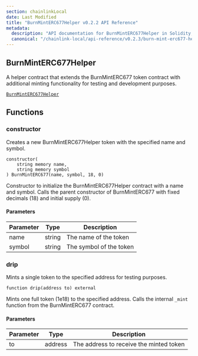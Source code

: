 ```yaml
---
section: chainlinkLocal
date: Last Modified
title: "BurnMintERC677Helper v0.2.2 API Reference"
metadata:
  description: "API documentation for BurnMintERC677Helper in Solidity, version v0.2.2."
  canonical: "/chainlink-local/api-reference/v0.2.3/burn-mint-erc677-helper"
---
```



## BurnMintERC677Helper

A helper contract that extends the BurnMintERC677 token contract with additional minting functionality for testing and development purposes.

[`BurnMintERC677Helper`](https://github.com/smartcontractkit/chainlink-local/blob/cd3bfb8c42716cfb791174314eba2c0d178551b9/src/ccip/BurnMintERC677Helper.sol)

## Functions

### constructor

Creates a new BurnMintERC677Helper token with the specified name and symbol.

```solidity
constructor(
    string memory name,
    string memory symbol
) BurnMintERC677(name, symbol, 18, 0)
```

<Aside>

Constructor to initialize the BurnMintERC677Helper contract with a name and symbol.
Calls the parent constructor of BurnMintERC677 with fixed decimals (18) and initial supply (0).

</Aside>

#### Parameters

| Parameter | Type   | Description             |
| --------- | ------ | ----------------------- |
| name      | string | The name of the token   |
| symbol    | string | The symbol of the token |

### drip

Mints a single token to the specified address for testing purposes.

```solidity
function drip(address to) external
```

<Aside>

Mints one full token (1e18) to the specified address.
Calls the internal `_mint` function from the BurnMintERC677 contract.

</Aside>

#### Parameters

| Parameter | Type    | Description                             |
| --------- | ------- | --------------------------------------- |
| to        | address | The address to receive the minted token |
